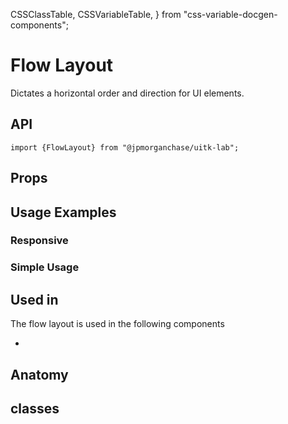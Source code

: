   CSSClassTable,
  CSSVariableTable,
} from "css-variable-docgen-components";

<Meta title="Layout/Docs/FlowLayout" component={FlowLayout} />

# Flow Layout

Dictates a horizontal order and direction for UI elements.

<Canvas>
  <Story id="layout-flowlayout--default-flow-layout" />
</Canvas>

## API

```
import {FlowLayout} from "@jpmorganchase/uitk-lab";
```

## Props

<ArgsTable of={FlowLayout} />

## Usage Examples

### Responsive

<Canvas>
  <Story id="layout-flowlayout--toolkit-flow-layout-responsive" />
</Canvas>

### Simple Usage

<Canvas>
  <Story id="layout-flowlayout--flow-layout-simple-usage" />
</Canvas>

## Used in

The flow layout is used in the following components

- []()

## Anatomy

<Canvas>
  <Story name="Flow Layout Anatomy">
    <ComponentAnatomy showLegend>
      <FlowLayout>
        <FlowItem></FlowItem>
      </FlowLayout>
    </ComponentAnatomy>
  </Story>
</Canvas>

## classes

<CSSClassTable of={FlowLayout} />

<!-- ### characteristics -->
<!-- - []() -->
